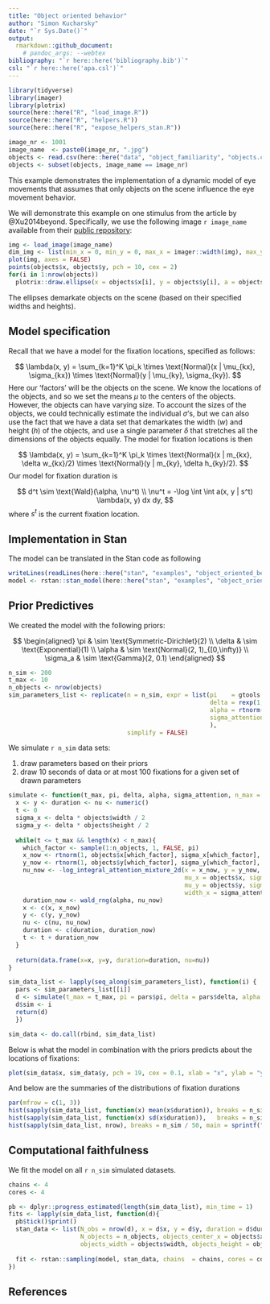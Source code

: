 ```yaml
---
title: "Object oriented behavior"
author: "Simon Kucharsky"
date: "`r Sys.Date()`"
output: 
  rmarkdown::github_document:
    # pandoc_args: --webtex
bibliography: "`r here::here('bibliography.bib')`"
csl: "`r here::here('apa.csl')`"
---
```


```r
library(tidyverse)
library(imager)
library(plotrix)
source(here::here("R", "load_image.R"))
source(here::here("R", "helpers.R"))
source(here::here("R", "expose_helpers_stan.R"))

image_nr <- 1001
image_name  <- paste0(image_nr, ".jpg")
objects <- read.csv(here::here("data", "object_familiarity", "objects.csv"))
objects <- subset(objects, image_name == image_nr)
```
This example demonstrates the implementation of a dynamic model of eye movements that assumes that only objects on the scene influence the eye movement behavior.


We will demonstrate this example on one stimulus from the article by @Xu2014beyond. Specifically, we use the following image `r image_name` available from their [public repository](https://github.com/NUS-VIP/predicting-human-gaze-beyond-pixels):

```r
img <- load_image(image_name)
dim_img <- list(min_x = 0, min_y = 0, max_x = imager::width(img), max_y = imager::height(img))
plot(img, axes = FALSE)
points(objects$x, objects$y, pch = 10, cex = 2)
for(i in 1:nrow(objects))
  plotrix::draw.ellipse(x = objects$x[i], y = objects$y[i], a = objects$width[i]/2, b = objects$height[i]/2, angle = 0, lwd = 2)
```


The ellipses demarkate objects on the scene (based on their specified widths and heights).

## Model specification

Recall that we have a model for the fixation locations, specified as follows:

$$
\lambda(x, y) = \sum_{k=1}^K \pi_k \times \text{Normal}(x | \mu_{kx}, \sigma_{kx}) \times \text{Normal}(y | \mu_{ky}, \sigma_{ky}).
$$
Here our 'factors' will be the objects on the scene. We know the locations of the objects, and so we set the means $\mu$ to the centers of the objects. However, the objects can have varying size. To account the sizes of the objects, we could technically estimate the individual $\sigma$'s, but we can also use the fact that we have a data set that demarkates the width ($w$) and height ($h$) of the objects, and use a single parameter $\delta$ that stretches all the dimensions of the objects equally. The model for fixation locations is then 

$$
\lambda(x, y) = \sum_{k=1}^K \pi_k \times \text{Normal}(x | m_{kx}, \delta w_{kx}/2) \times \text{Normal}(y | m_{ky}, \delta h_{ky}/2).
$$
Our model for fixation duration is

$$
d^t \sim \text{Wald}(\alpha, \nu^t) \\
\nu^t = -\log \int \int a(x, y | s^t) \lambda(x, y) dx dy,
$$
where $s^t$ is the current fixation location.

## Implementation in Stan

The model can be translated in the Stan code as following

```r
writeLines(readLines(here::here("stan", "examples", "object_oriented_behavior.stan")))
model <- rstan::stan_model(here::here("stan", "examples", "object_oriented_behavior.stan"), isystem = here::here())
```

## Prior Predictives

We created the model with the following priors:

$$
\begin{aligned}
\pi & \sim \text{Symmetric-Dirichlet}(2) \\
\delta & \sim \text{Exponential}(1) \\
\alpha & \sim \text{Normal}(2, 1)_{[0,\infty)} \\
\sigma_a & \sim \text{Gamma}(2, 0.1)
\end{aligned}
$$

```r
n_sim <- 200
t_max <- 10
n_objects <- nrow(objects)
sim_parameters_list <- replicate(n = n_sim, expr = list(pi    = gtools::rdirichlet(1, rep(2, n_objects))[1,,drop=TRUE],
                                                        delta = rexp(1, 1),
                                                        alpha = rtnorm(1, 2, 1, 0, Inf),
                                                        sigma_attention = rgamma(1, shape = 2, rate = 0.1)
                                                        ),
                                 simplify = FALSE)
```


We simulate `r n_sim` data sets:

1) draw parameters based on their priors
2) draw 10 seconds of data or at most 100 fixations for a given set of drawn parameters


```r
simulate <- function(t_max, pi, delta, alpha, sigma_attention, n_max = t_max * 10){
  x <- y <- duration <- nu <- numeric()
  t <- 0
  sigma_x <- delta * objects$width / 2
  sigma_y <- delta * objects$height / 2
  
  while(t <= t_max && length(x) < n_max){
    which_factor <- sample(1:n_objects, 1, FALSE, pi)
    x_now <- rtnorm(1, objects$x[which_factor], sigma_x[which_factor], dim_img$min_x, dim_img$max_x)
    y_now <- rtnorm(1, objects$y[which_factor], sigma_y[which_factor], dim_img$min_y, dim_img$max_y)
    nu_now <- -log_integral_attention_mixture_2d(x = x_now, y = y_now, weights = pi, 
                                                 mu_x = objects$x, sigma_x = sigma_x, 
                                                 mu_y = objects$y, sigma_y = sigma_y, 
                                                 width_x = sigma_attention, width_y = sigma_attention)
    duration_now <- wald_rng(alpha, nu_now)
    x <- c(x, x_now)
    y <- c(y, y_now)
    nu <- c(nu, nu_now)
    duration <- c(duration, duration_now)
    t <- t + duration_now
  }
  
  return(data.frame(x=x, y=y, duration=duration, nu=nu))
}

sim_data_list <- lapply(seq_along(sim_parameters_list), function(i) {
  pars <- sim_parameters_list[[i]]
  d <- simulate(t_max = t_max, pi = pars$pi, delta = pars$delta, alpha = pars$alpha, sigma_attention = pars$sigma_attention, n_max = 100)
  d$sim <- i
  return(d)
  })

sim_data <- do.call(rbind, sim_data_list)
```

Below is what the model in combination with the priors predicts about the locations of fixations:

```r
plot(sim_data$x, sim_data$y, pch = 19, cex = 0.1, xlab = "x", ylab = "y", bty = "n", ylim = rev(range(sim_data$y)))
```

And below are the summaries of the distributions of fixation durations

```r
par(mfrow = c(1, 3))
hist(sapply(sim_data_list, function(x) mean(x$duration)), breaks = n_sim / 50, main = "Mean fixation durations", xlab = "")
hist(sapply(sim_data_list, function(x) sd(x$duration)),   breaks = n_sim / 50, main = "SD of fixation durations", xlab = "", ylab = "")
hist(sapply(sim_data_list, nrow), breaks = n_sim / 50, main = sprintf("Number of fixations in %s sec", t_max), xlab = "", ylab = "")
```



## Computational faithfulness

We fit the model on all `r n_sim` simulated datasets.

```r
chains <- 4
cores <- 4

pb <- dplyr::progress_estimated(length(sim_data_list), min_time = 1)
fits <- lapply(sim_data_list, function(d){
  pb$tick()$print()
  stan_data <- list(N_obs = nrow(d), x = d$x, y = d$y, duration = d$duration, 
                    N_objects = n_objects, objects_center_x = objects$x, objects_center_y = objects$y,
                    objects_width = objects$width, objects_height = objects$height)
  
  fit <- rstan::sampling(model, stan_data, chains  = chains, cores = cores, iter = 2000, warmup = 1000, refresh = 0)
})
```


## References